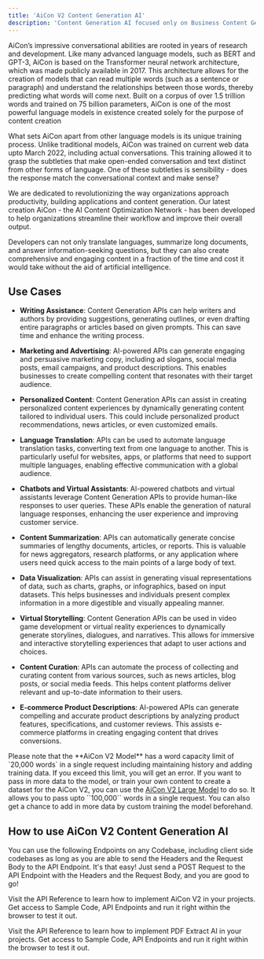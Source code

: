 ```yaml
---
title: 'AiCon V2 Content Generation AI'
description: 'Content Generation AI focused only on Business Content Generation Purpose.'
---
```


AiCon’s impressive conversational abilities are rooted in years of research and development.
Like many advanced language models, such as BERT and GPT-3, AiCon is based on the Transformer
neural network architecture, which was made publicly available in 2017. This architecture allows
for the creation of models that can read multiple words (such as a sentence or paragraph) and
understand the relationships between those words, thereby predicting what words will come next.
Built on a corpus of over 1.5 trillion words and trained on 75 billion parameters, AiCon is one
of the most powerful language models in existence created solely for the purpose of
content
creation

What sets AiCon apart from other language models is its unique training process. Unlike
traditional models, AiCon was trained on current web data upto March 2022, including actual
conversations. This training allowed it to grasp the subtleties that make open-ended conversation and text distinct from other forms of language. One of these subtleties is sensibility - does the response match the conversational context and make sense?

We are dedicated to revolutionizing the way organizations approach productivity, building applications and content generation. Our latest creation AiCon - the AI Content Optimization Network - has been developed to help organizations streamline their workflow and improve their overall output.

Developers can not only translate languages, summarize long documents, and answer
information-seeking questions, but they can also create comprehensive and engaging content in a
fraction of the time and cost it would take without the aid of artificial intelligence.

## Use Cases

- **Writing Assistance**: Content Generation APIs can help writers and authors by providing
suggestions, generating outlines, or even drafting entire paragraphs or articles based on given prompts. This can save time and enhance the writing process.

- **Marketing and Advertising**: AI-powered APIs can generate engaging and persuasive marketing copy, including ad slogans, social media posts, email campaigns, and product descriptions. This enables businesses to create compelling content that resonates with their target audience.

- **Personalized Content**: Content Generation APIs can assist in creating personalized content experiences by dynamically generating content tailored to individual users. This could include personalized product recommendations, news articles, or even customized emails.

- **Language Translation**: APIs can be used to automate language translation tasks, converting text from one language to another. This is particularly useful for websites, apps, or platforms that need to support multiple languages, enabling effective communication with a global audience.

- **Chatbots and Virtual Assistants**: AI-powered chatbots and virtual assistants leverage Content Generation APIs to provide human-like responses to user queries. These APIs enable the generation of natural language responses, enhancing the user experience and improving customer service.

- **Content Summarization**: APIs can automatically generate concise summaries of lengthy documents, articles, or reports. This is valuable for news aggregators, research platforms, or any application where users need quick access to the main points of a large body of text.

- **Data Visualization**: APIs can assist in generating visual representations of data, such as charts, graphs, or infographics, based on input datasets. This helps businesses and individuals present complex information in a more digestible and visually appealing manner.

- **Virtual Storytelling**: Content Generation APIs can be used in video game development or virtual reality experiences to dynamically generate storylines, dialogues, and narratives. This allows for immersive and interactive storytelling experiences that adapt to user actions and choices.

- **Content Curation**: APIs can automate the process of collecting and curating content from various sources, such as news articles, blog posts, or social media feeds. This helps content platforms deliver relevant and up-to-date information to their users.

- **E-commerce Product Descriptions**: AI-powered APIs can generate compelling and accurate
product descriptions by analyzing product features, specifications, and customer reviews. This assists e-commerce platforms in creating engaging content that drives conversions.

<Warning>
  Please note that the **AiCon V2 Model** has a word capacity limit of `20,000 words` in a single
  request including maintaining history and adding training data. If you exceed this limit, you
  will get an error.
</Warning>

<Info>
  If you want to pass in more data to the model, or train your own content to create a dataset
  for the AiCon V2, you can use the <a
  href="/ai-models/text-generation-ai/aicon-v2-large-beta">AiCon V2 Large Model</a> to do so. It
  allows you to pass upto ``100,000`` words in a single request. You can also get a chance to
  add in more data by custom training the model beforehand.
</Info>

## How to use AiCon V2 Content Generation AI

You can use the following Endpoints on any Codebase, including client side codebases as long as
you are able to send the Headers and the Request Body to the API Endpoint. It's that easy! Just
send a POST Request to the API Endpoint with the Headers and the Request Body, and you are good to go!

Visit the API Reference to learn how to implement AiCon V2 in your projects. Get access to
Sample
Code, API Endpoints and run it right within the browser to test it out.

<Card title="View API Reference to Implement" icon="link" iconType="duotone" color="#ea5a0c"
      href="/api-reference/text-generation-ai/aicon-v2-textgen">
  Visit the API Reference to learn how to implement PDF Extract AI in your projects. Get access to
  Sample Code, API Endpoints and run it right within the browser to test it out.
</Card>
